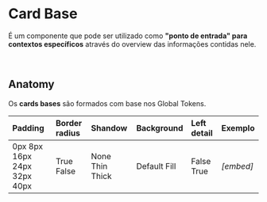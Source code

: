 # **Card Base**

É um componente que pode ser utilizado como **"ponto de entrada" para contextos específicos** através do overview das informações contidas nele.

<br />

## Anatomy

Os **cards bases** são formados com base nos Global Tokens.

| Padding                     | Border radius | Shandow         | Background   | Left detail | Exemplo   |
| :-------------------------- | :------------ | :-------------- | :----------- | :---------- | :-------- |
| 0px 8px 16px 24px 32px 40px | True False    | None Thin Thick | Default Fill | False True  | _[embed]_ |
